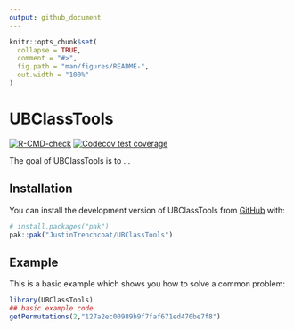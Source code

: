 ```yaml
---
output: github_document
---
```


<!-- README.md is generated from README.Rmd. Please edit that file -->

```r
knitr::opts_chunk$set(
  collapse = TRUE,
  comment = "#>",
  fig.path = "man/figures/README-",
  out.width = "100%"
)
```

# UBClassTools

<!-- badges: start -->
[![R-CMD-check](https://github.com/JustinTrenchcoat/UBClassTools/actions/workflows/R-CMD-check.yaml/badge.svg)](https://github.com/JustinTrenchcoat/UBClassTools/actions/workflows/R-CMD-check.yaml)
[![Codecov test coverage](https://codecov.io/gh/JustinTrenchcoat/UBClassTools/graph/badge.svg)](https://app.codecov.io/gh/JustinTrenchcoat/UBClassTools)
<!-- badges: end -->

The goal of UBClassTools is to ...

## Installation

You can install the development version of UBClassTools from [GitHub](https://github.com/) with:

``` r
# install.packages("pak")
pak::pak("JustinTrenchcoat/UBClassTools")
```

## Example

This is a basic example which shows you how to solve a common problem:

```r
library(UBClassTools)
## basic example code
getPermutations(2,"127a2ec00989b9f7faf671ed470be7f8")
```
